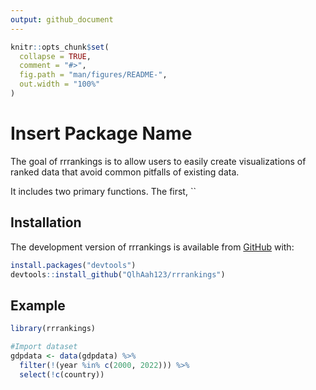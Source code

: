 ```yaml
---
output: github_document
---
```


<!-- README.md is generated from README.Rmd. Please edit that file -->

<!-- You'll still need to render `README.Rmd` regularly, to keep `README.md` up-to-date. `devtools::build_readme()` is handy for this.  -->

```r
knitr::opts_chunk$set(
  collapse = TRUE,
  comment = "#>",
  fig.path = "man/figures/README-",
  out.width = "100%"
)
```

# Insert Package Name

<!-- badges: start -->
<!-- badges: end -->

The goal of rrrankings is to allow users to easily create visualizations of ranked data that avoid common pitfalls of existing data.

It includes two primary functions. The first, ``

## Installation

The development version of rrrankings is available from [GitHub](https://github.com/) with:

```r
install.packages("devtools")
devtools::install_github("QlhAah123/rrrankings")
```
## Example


```r
library(rrrankings)

#Import dataset
gdpdata <- data(gdpdata) %>%
  filter(!(year %in% c(2000, 2022))) %>%
  select(!c(country)) 


```




